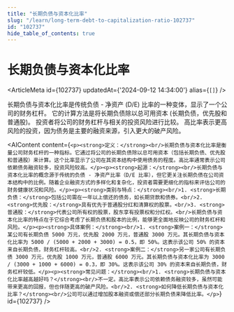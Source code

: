 ```yaml
---
title: "长期负债与资本化比率"
slug: "/learn/long-term-debt-to-capitalization-ratio-102737"
id: "102737"
hide_table_of_contents: true
---
```



# 长期负债与资本化比率

<ArticleMeta id={102737} updatedAt={'2024-09-12 14:34:00'} alias={`[]`} />
<div className='border-solid border-b border-t-0 my-4 border-[var(--ifm-color-gray-300)]' />

长期负债与资本化比率是传统负债 - 净资产 (D/E) 比率的一种变体，显示了一个公司的财务杠杆。 它的计算方法是将长期负债除以总可用资本 (长期负债，优先股和普通股)。 投资者将公司的财务杠杆与相关的投资风险进行比较。 高比率表示更高风险的投资，因为债务是主要的融资来源，引入更大的破产风险。

<AIContent content={`<p><strong>定义：</strong><br/>长期负债与资本化比率是衡量公司财务杠杆的一种指标。它通过将公司的长期负债除以总可用资本（包括长期负债、优先股和普通股）来计算。这个比率显示了公司在其资本结构中使用债务的程度。高比率通常表示公司依赖债务融资较多，投资风险较高。</p><p><strong>起源：</strong><br/>长期负债与资本化比率的概念源于传统的负债 - 净资产比率（D/E 比率），但它更关注长期负债在公司资本结构中的比例。随着企业融资方式的多样化和复杂化，投资者需要更细化的指标来评估公司的财务健康状况和风险。</p><p><strong>类别与特点：</strong><br/>1. <strong>长期负债：</strong>包括公司需在一年以上偿还的债务，如长期贷款和债券。<br/>2. <strong>优先股：</strong>具有优先于普通股分红和清算权的股票。<br/>3. <strong>普通股：</strong>代表公司所有权的股票，股东享有投票权和分红权。<br/>长期负债与资本化比率的特点在于它综合考虑了长期负债和股本的比例，能够更全面地反映公司的财务杠杆和风险。</p><p><strong>具体案例：</strong><br/>1. <strong>案例一：</strong>某公司有长期负债 5000 万元，优先股 2000 万元，普通股 3000 万元。其长期负债与资本化比率为 5000 / (5000 + 2000 + 3000) = 0.5，即 50%。这表示该公司 50% 的资本来自长期负债，财务杠杆较高。<br/>2. <strong>案例二：</strong>另一家公司有长期负债 3000 万元，优先股 1000 万元，普通股 6000 万元。其长期负债与资本化比率为 3000 / (3000 + 1000 + 6000) = 0.3，即 30%。这表示该公司 30% 的资本来自长期负债，财务杠杆较低。</p><p><strong>常见问题：</strong><br/>1. <strong>长期负债与资本化比率越高越好吗？</strong><br/>不一定。高比率表示公司依赖债务融资较多，虽然可能带来更高的回报，但也伴随更高的破产风险。<br/>2. <strong>如何降低长期负债与资本化比率？</strong><br/>公司可以通过增加股本融资或偿还部分长期负债来降低比率。</p>`} id={102737} />
